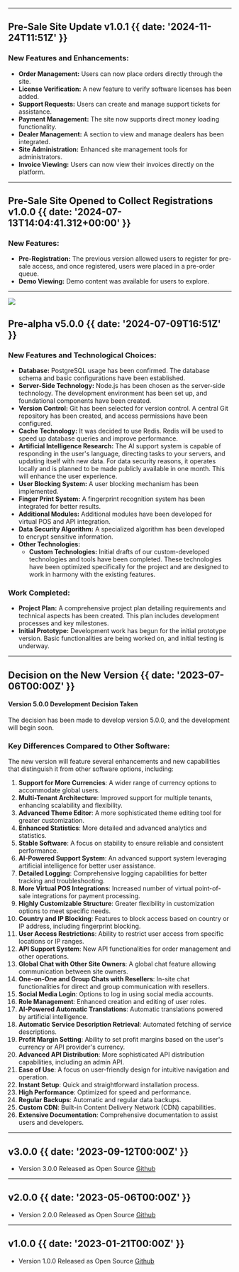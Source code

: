 

---

## Pre-Sale Site Update v1.0.1 {{ date: '2024-11-24T11:51Z' }}

### <SparkleIcon /> New Features and Enhancements:
- **Order Management:** Users can now place orders directly through the site.
- **License Verification:** A new feature to verify software licenses has been added.
- **Support Requests:** Users can create and manage support tickets for assistance.
- **Payment Management:** The site now supports direct money loading functionality.
- **Dealer Management:** A section to view and manage dealers has been integrated.
- **Site Administration:** Enhanced site management tools for administrators.
- **Invoice Viewing:** Users can now view their invoices directly on the platform.

---

## Pre-Sale Site Opened to Collect Registrations v1.0.0 {{ date: '2024-07-13T14:04:41.312+00:00' }}

### <SparkleIcon /> New Features:
- **Pre-Registration:** The previous version allowed users to register for pre-sale access, and once registered, users were placed in a pre-order queue.
- **Demo Viewing:** Demo content was available for users to explore.

---

![](@/images/v5.png)

## Pre-alpha v5.0.0 {{  date: '2024-07-09T16:51Z' }}

### <SparkleIcon /> New Features and Technological Choices:
- **Database:** PostgreSQL usage has been confirmed. The database schema and basic configurations have been established.
- **Server-Side Technology:** Node.js has been chosen as the server-side technology. The development environment has been set up, and foundational components have been created.
- **Version Control:** Git has been selected for version control. A central Git repository has been created, and access permissions have been configured.
- **Cache Technology:** It was decided to use Redis. Redis will be used to speed up database queries and improve performance.
- **Artificial Intelligence Research:** The AI support system is capable of responding in the user's language, directing tasks to your servers, and updating itself with new data. For data security reasons, it operates locally and is planned to be made publicly available in one month. This will enhance the user experience.
- **User Blocking System:** A user blocking mechanism has been implemented.
- **Finger Print System:** A fingerprint recognition system has been integrated for better results.
- **Additional Modules:** Additional modules have been developed for virtual POS and API integration.
- **Data Security Algorithm:** A specialized algorithm has been developed to encrypt sensitive information.
- **Other Technologies:**
  - **Custom Technologies:** Initial drafts of our custom-developed technologies and tools have been completed. These technologies have been optimized specifically for the project and are designed to work in harmony with the existing features.

### <SparkleIcon /> Work Completed:
- **Project Plan:** A comprehensive project plan detailing requirements and technical aspects has been created. This plan includes development processes and key milestones.
- **Initial Prototype:** Development work has begun for the initial prototype version. Basic functionalities are being worked on, and initial testing is underway.

---

## Decision on the New Version {{  date: '2023-07-06T00:00Z' }}

#### Version 5.0.0 Development Decision Taken

The decision has been made to develop version 5.0.0, and the development will begin soon.

### <SparkleIcon /> Key Differences Compared to Other Software:

The new version will feature several enhancements and new capabilities that distinguish it from other software options, including:

1. **Support for More Currencies**: A wider range of currency options to accommodate global users.
2. **Multi-Tenant Architecture**: Improved support for multiple tenants, enhancing scalability and flexibility.
3. **Advanced Theme Editor**: A more sophisticated theme editing tool for greater customization.
4. **Enhanced Statistics**: More detailed and advanced analytics and statistics.
5. **Stable Software**: A focus on stability to ensure reliable and consistent performance.
6. **AI-Powered Support System**: An advanced support system leveraging artificial intelligence for better user assistance.
7. **Detailed Logging**: Comprehensive logging capabilities for better tracking and troubleshooting.
8. **More Virtual POS Integrations**: Increased number of virtual point-of-sale integrations for payment processing.
9. **Highly Customizable Structure**: Greater flexibility in customization options to meet specific needs.
10. **Country and IP Blocking**: Features to block access based on country or IP address, including fingerprint blocking.
11. **User Access Restrictions**: Ability to restrict user access from specific locations or IP ranges.
12. **API Support System**: New API functionalities for order management and other operations.
13. **Global Chat with Other Site Owners**: A global chat feature allowing communication between site owners.
14. **One-on-One and Group Chats with Resellers**: In-site chat functionalities for direct and group communication with resellers.
15. **Social Media Login**: Options to log in using social media accounts.
16. **Role Management**: Enhanced creation and editing of user roles.
17. **AI-Powered Automatic Translations**: Automatic translations powered by artificial intelligence.
18. **Automatic Service Description Retrieval**: Automated fetching of service descriptions.
19. **Profit Margin Setting**: Ability to set profit margins based on the user's currency or API provider's currency.
20. **Advanced API Distribution**: More sophisticated API distribution capabilities, including an admin API.
21. **Ease of Use**: A focus on user-friendly design for intuitive navigation and operation.
22. **Instant Setup**: Quick and straightforward installation process.
23. **High Performance**: Optimized for speed and performance.
24. **Regular Backups**: Automatic and regular data backups.
25. **Custom CDN**: Built-in Content Delivery Network (CDN) capabilities.
26. **Extensive Documentation**: Comprehensive documentation to assist users and developers.

---

## v3.0.0 {{  date: '2023-09-12T00:00Z' }}

- Version 3.0.0 Released as Open Source [Github](https://github.com/fastuptime/SpeedSmm_v3)

---

## v2.0.0 {{  date: '2023-05-06T00:00Z' }}

- Version 2.0.0 Released as Open Source [Github](https://github.com/fastuptime/SpeedSmm_V2)

---

## v1.0.0 {{  date: '2023-01-21T00:00Z' }}

- Version 1.0.0 Released as Open Source [Github](https://github.com/fastuptime/SpeedSmm_V1_Kaynak_Kodlari)
